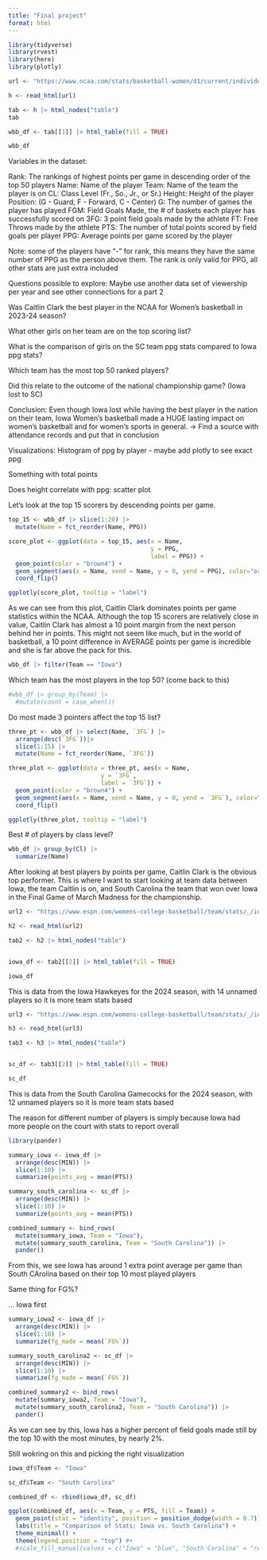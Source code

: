 ```yaml
---
title: "Final project"
format: html
---
```


```r
library(tidyverse)
library(rvest)
library(here)
library(plotly)

url <- "https://www.ncaa.com/stats/basketball-women/d1/current/individual/102"

h <- read_html(url)

tab <- h |> html_nodes("table")
tab

wbb_df <- tab[[1]] |> html_table(fill = TRUE)

wbb_df

```

Variables in the dataset:

Rank: The rankings of highest points per game in descending order of the top 50 players
Name: Name of the player
Team: Name of the team the player is on
CL: Class Level (Fr., So., Jr., or Sr.)
Height: Height of the player
Position: (G - Guard, F - Forward, C - Center)
G: The number of games the player has played
FGM: Field Goals Made, the # of baskets each player has successfully scored on
3FG: 3 point field goals made by the athlete
FT: Free Throws made by the athlete
PTS: The number of total points scored by field goals per player
PPG: Average points per game scored by the player

Note: some of the players have "-" for rank, this means they have the same number of PPG as the person above them. 
The rank is only valid for PPG, all other stats are just extra included


Questions possible to explore: 
Maybe use another data set of viewership per year and see other connections for a part 2

Was Caitlin Clark the best player in the NCAA for Women's basketball in 2023-24 season?

What other girls on her team are on the top scoring list?

What is the comparison of girls on the SC team ppg stats compared to Iowa ppg stats?

Which team has the most top 50 ranked players?

Did this relate to the outcome of the national championship game?
(Iowa lost to SC)

Conclusion: Even though Iowa lost while having the best player in the nation on their team, Iowa Women's basketball made a HUGE lasting impact on women's basketball and for women's sports in general. -> Find a source with attendance records and put that in conclusion

Visualizations: 
Histogram of ppg by player - maybe add plotly to see exact ppg


Something with total points


Does height correlate with ppg: scatter plot

Let's look at the top 15 scorers by descending points per game. 

```r
top_15 <- wbb_df |> slice(1:20) |>
  mutate(Name = fct_reorder(Name, PPG))

score_plot <- ggplot(data = top_15, aes(x = Name,
                                        y = PPG,
                                        label = PPG)) +
  geom_point(color = "brown4") +
  geom_segment(aes(x = Name, xend = Name, y = 0, yend = PPG), color="orange") +
  coord_flip() 

ggplotly(score_plot, tooltip = "label")
```

As we can see from this plot, Caitlin Clark dominates points per game statistics within the NCAA. Although the top 15 scorers are relatively close in value, Caitlin Clark has almost a 10 point margin from the next person behind her in points. This might not seem like much, but in the world of basketball, a 10 point difference in AVERAGE points per game is incredible and she is far above the pack for this. 

```r
wbb_df |> filter(Team == "Iowa")
```
Which team has the most players in the top 50? (come back to this)

```r
#wbb_df |> group_by(Team) |>
  #mutate(count = case_when())
```

Do most made 3 pointers affect the top 15 list?

```r
three_pt <- wbb_df |> select(Name, `3FG`) |>
  arrange(desc(`3FG`))|>
  slice(1:15) |>
  mutate(Name = fct_reorder(Name, `3FG`))

three_plot <- ggplot(data = three_pt, aes(x = Name,
                          y = `3FG`,
                          label = `3FG`)) +
  geom_point(color = "brown4") +
  geom_segment(aes(x = Name, xend = Name, y = 0, yend = `3FG`), color="orange") +
  coord_flip()

ggplotly(three_plot, tooltip = "label")
```

Best # of players by class level?

```r
wbb_df |> group_by(Cl) |>
  summarize(Name)
```

After looking at best players by points per game, Caitlin Clark is the obvious top performer. This is where I want to start looking at team data between Iowa, the team Caitlin is on, and South Carolina the team that won over Iowa in the Final Game of March Madness for the championship.  







```r
url2 <- "https://www.espn.com/womens-college-basketball/team/stats/_/id/2294/iowa-hawkeyes"

h2 <- read_html(url2)

tab2 <- h2 |> html_nodes("table")


iowa_df <- tab2[[2]] |> html_table(fill = TRUE)

iowa_df
```

This is data from the Iowa Hawkeyes for the 2024 season, with 14 unnamed players so it is more team stats based

```r
url3 <- "https://www.espn.com/womens-college-basketball/team/stats/_/id/2579/south-carolina-gamecocks"

h3 <- read_html(url3)

tab3 <- h3 |> html_nodes("table")


sc_df <- tab3[[2]] |> html_table(fill = TRUE)

sc_df
```
This is data from the South Carolina Gamecocks for the 2024 season, with 12 unnamed players so it is more team stats based

The reason for different number of players is simply because Iowa had more people on the court with stats to report overall

```r
library(pander)

summary_iowa <- iowa_df |> 
  arrange(desc(MIN)) |>
  slice(1:10) |>
  summarize(points_avg = mean(PTS))

summary_south_carolina <- sc_df |>
  arrange(desc(MIN)) |>
  slice(1:10) |>
  summarize(points_avg = mean(PTS))

combined_summary <- bind_rows(
  mutate(summary_iowa, Team = "Iowa"),
  mutate(summary_south_carolina, Team = "South Carolina")) |>
  pander()
```

From this, we see Iowa has around 1 extra point average per game than South CArolina based on their top 10 most played players


Same thing for FG%?

... Iowa first

```r
summary_iowa2 <- iowa_df |> 
  arrange(desc(MIN)) |>
  slice(1:10) |>
  summarize(fg_made = mean(`FG%`))

summary_south_carolina2 <- sc_df |>
  arrange(desc(MIN)) |>
  slice(1:10) |>
  summarize(fg_made = mean(`FG%`))

combined_summary2 <- bind_rows(
  mutate(summary_iowa2, Team = "Iowa"),
  mutate(summary_south_carolina2, Team = "South Carolina")) |>
  pander()
```

As we can see by this, Iowa has a higher percent of field goals made still by the top 10 with the most minutes, by nearly 2%.


Still wokring on this and picking the right visualization

```r
iowa_df$Team <- "Iowa"

sc_df$Team <- "South Carolina"

combined_df <- rbind(iowa_df, sc_df)

ggplot(combined_df, aes(x = Team, y = PTS, fill = Team)) +
  geom_point(stat = "identity", position = position_dodge(width = 0.7)) +
  labs(title = "Comparison of Stats: Iowa vs. South Carolina") +
  theme_minimal() +
  theme(legend.position = "top") #+
  #scale_fill_manual(values = c("Iowa" = "blue", "South Carolina" = "red"))

```







